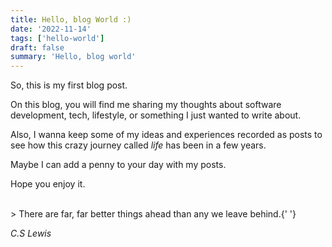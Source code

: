 ```yaml
---
title: Hello, blog World :)
date: '2022-11-14'
tags: ['hello-world']
draft: false
summary: 'Hello, blog world'
---
```


So, this is my first blog post.

On this blog, you will find me sharing my thoughts about software development, tech, lifestyle, or something I just wanted to write about.

Also, I wanna keep some of my ideas and experiences recorded as posts to see how this crazy journey called _life_ has been in a few years.

Maybe I can add a penny to your day with my posts.

Hope you enjoy it.

<br />> There are far, far better things ahead than any we leave behind.{' '}

_C.S Lewis_
